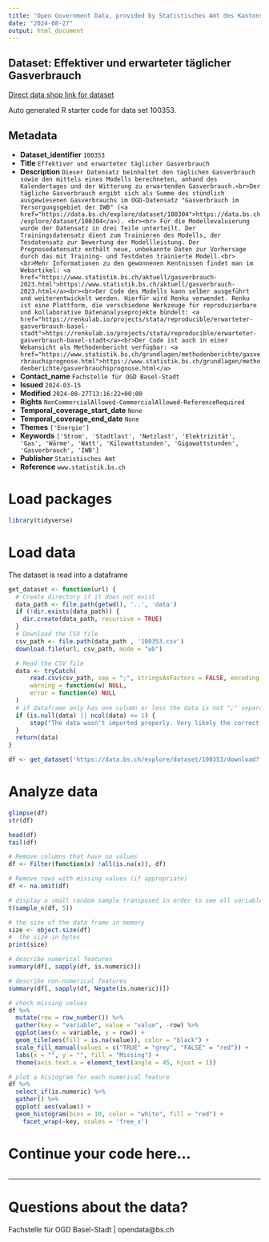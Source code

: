 ```yaml
---
title: "Open Government Data, provided by Statistisches Amt des Kantons Basel-Stadt - Fachstelle OGD"
date: "2024-08-27"
output: html_document
---
```


## Dataset: Effektiver und erwarteter täglicher Gasverbrauch

[Direct data shop link for dataset](https://data.bs.ch/explore/dataset/100353)

Auto generated R starter code for data set 100353.

## Metadata

- **Dataset_identifier** `100353`
- **Title** `Effektiver und erwarteter täglicher Gasverbrauch`
- **Description** `Dieser Datensatz beinhaltet den täglichen Gasverbrauch sowie den mittels eines Modells berechneten, anhand des Kalendertages und der Witterung zu erwartenden Gasverbrauch.<br>Der tägliche Gasverbrauch ergibt sich als Summe des stündlich ausgewiesenen Gasverbrauchs im OGD-Datensatz "Gasverbrauch im Versorgungsgebiet der IWB" (<a href="https://data.bs.ch/explore/dataset/100304">https://data.bs.ch/explore/dataset/100304</a>). <br><br> Für die Modellevaluierung wurde der Datensatz in drei Teile unterteilt. Der Trainingsdatensatz dient zum Trainieren des Modells, der Tesdatensatz zur Bewertung der Modellleistung. Der Prognosedatensatz enthält neue, unbekannte Daten zur Vorhersage durch das mit Training- und Testdaten trainierte Modell.<br><br>Mehr Informationen zu den gewonnenen Kentnissen findet man im Webartikel: <a href="https://www.statistik.bs.ch/aktuell/gasverbrauch-2023.html">https://www.statistik.bs.ch/aktuell/gasverbrauch-2023.html</a><br><br>Der Code des Modells kann selber ausgeführt und weiterentwickelt werden. Hierfür wird Renku verwendet. Renku ist eine Plattform, die verschiedene Werkzeuge für reproduzierbare und kollaborative Datenanalyseprojekte bündelt: <a href="https://renkulab.io/projects/stata/reproducible/erwarteter-gasverbrauch-basel-stadt">https://renkulab.io/projects/stata/reproducible/erwarteter-gasverbrauch-basel-stadt</a><br>Der Code ist auch in einer Webansicht als Methodenbericht verfügbar: <a href="https://www.statistik.bs.ch/grundlagen/methodenberichte/gasverbrauchsprognose.html">https://www.statistik.bs.ch/grundlagen/methodenberichte/gasverbrauchsprognose.html</a>`
- **Contact_name** `Fachstelle für OGD Basel-Stadt`
- **Issued** `2024-03-15`
- **Modified** `2024-08-27T13:16:22+00:00`
- **Rights** `NonCommercialAllowed-CommercialAllowed-ReferenceRequired`
- **Temporal_coverage_start_date** `None`
- **Temporal_coverage_end_date** `None`
- **Themes** `['Energie']`
- **Keywords** `['Strom', 'Stadtlast', 'Netzlast', 'Elektrizität', 'Gas', 'Wärme', 'Watt', 'Kilowattstunden', 'Gigawattstunden', 'Gasverbrauch', 'IWB']`
- **Publisher** `Statistisches Amt`
- **Reference** `www.statistik.bs.ch`


# Load packages

```r

library(tidyverse)
```

# Load data

The dataset is read into a dataframe

```r
get_dataset <- function(url) {
  # Create directory if it does not exist
  data_path <- file.path(getwd(), '..', 'data')
  if (!dir.exists(data_path)) {
    dir.create(data_path, recursive = TRUE)
  }
  # Download the CSV file
  csv_path <- file.path(data_path , '100353.csv')
  download.file(url, csv_path, mode = "wb")

  # Read the CSV file
  data <- tryCatch(
      read.csv(csv_path, sep = ";", stringsAsFactors = FALSE, encoding = "UTF-8"),
      warning = function(w) NULL,
      error = function(e) NULL
  )
  # if dataframe only has one column or less the data is not ";" separated
  if (is.null(data) || ncol(data) <= 1) {
      stop("The data wasn't imported properly. Very likely the correct separator couldn't be found.\nPlease check the dataset manually and adjust the code.")
  }
  return(data)
}
```

```r

df <- get_dataset('https://data.bs.ch/explore/dataset/100353/download?format=csv&timezone=Europe%2FZurich')

```

# Analyze data

```r

glimpse(df)
str(df)

head(df)
tail(df)

```

```r
# Remove columns that have no values
df <- Filter(function(x) !all(is.na(x)), df)

# Remove rows with missing values (if appropriate)
df <- na.omit(df)
```

```r
# display a small random sample transposed in order to see all variables
t(sample_n(df, 5))
```

```r
# the size of the data frame in memory
size <- object.size(df)
#  the size in bytes
print(size)
```

```r
# describe numerical features
summary(df[, sapply(df, is.numeric)])
```

```r
# describe non-numerical features
summary(df[, sapply(df, Negate(is.numeric))])
```

```r
# check missing values
df %>%
  mutate(row = row_number()) %>%
  gather(key = "variable", value = "value", -row) %>%
  ggplot(aes(x = variable, y = row)) +
  geom_tile(aes(fill = is.na(value)), color = "black") +
  scale_fill_manual(values = c("TRUE" = "grey", "FALSE" = "red")) +
  labs(x = "", y = "", fill = "Missing") +
  theme(axis.text.x = element_text(angle = 45, hjust = 1))
```

```r
# plot a histogram for each numerical feature
df %>%
  select_if(is.numeric) %>%
  gather() %>%
  ggplot( aes(value)) +
  geom_histogram(bins = 10, color = "white", fill = "red") +
    facet_wrap(~key, scales = 'free_x')
```

# Continue your code here...

```r

```
------------------------------------------------------------------------

# Questions about the data?

Fachstelle für OGD Basel-Stadt | opendata@bs.ch
